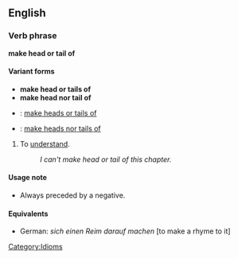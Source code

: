 ==English==
===Verb phrase===
'''make head or tail of'''

====Variant forms====
*'''make head or tails of'''
*'''make head nor tail of'''
*{{cattag|US}}: [[make heads or tails of]]
*{{cattag|US}}: [[make heads nor tails of]]

#To [[understand]].
#:''I can't make head or tail of this chapter.''

====Usage note====
*Always preceded by a negative.

====Equivalents====
*German: ''sich einen Reim darauf machen'' [to make a rhyme to it]

[[Category:Idioms]]